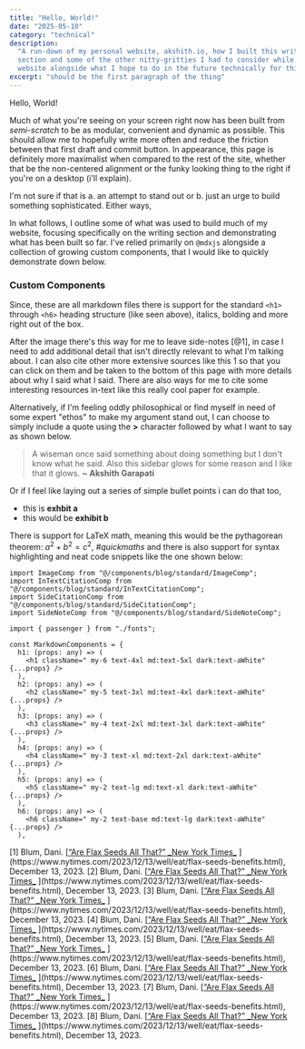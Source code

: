 ```yaml
---
title: "Hello, World!"
date: "2025-05-10"
category: "technical"
description:
  "A run-down of my personal website, akshith.io, how I built this writing
  section and some of the other nitty-gritties I had to consider while building this
  website alongside what I hope to do in the future technically for this website"
excerpt: "should be the first paragraph of the thing"
---
```


Hello, World!

Much of what you're seeing on your screen right now has been built from _semi-scratch_ to be as modular, convenient and dynamic as possible. This should allow me to hopefully write more often and reduce the friction between that first draft and commit button. In appearance, this page is definitely more maximalist when compared to the rest of the site, whether that be the non-centered alignment or the funky looking thing to the right if you're on a desktop (i'll explain).

I'm not sure if that is a. an attempt to stand out or b. just an urge to build something sophisticated. Either ways,

In what follows, I outline some of what was used to build much of my website, focusing specifically on the writing section and demonstrating what has been built so far. I've relied primarily on `@mdxjs` alongside a collection of growing custom components, that I would like to quickly demonstrate down below.

### Custom Components

Since, these are all markdown files there is support for the standard `<h1>` through `<h6>` heading structure (like seen above), italics, bolding and more right out of the box.

<ImageComp
  src="https://v9qoelznu6.ufs.sh/f/KqS0F7xRrUGcoX1nVypR6swX3E0LJAGDU42gZ8Ti1hWtKQ9x"
  width={800}
  height={578.439964938}
  alt="test image"
  creds="https://akshith.io"
  description="Not much to see here except a messy Figma. Simple Image Component"
  num={1}
/>

<SideNoteComp
  num={1}
  description="I can ramble here about other things not related to what I'm actually talking about. Helpful because I can't stop talking!"
/>

After the image there's this way for me to leave side-notes <SideCitationComp>[@1]</SideCitationComp>, in case I need to add additional detail that isn't directly relevant to what I'm talking about. I can also cite other more extensive sources like this <CitationSuperscriptComp>1</CitationSuperscriptComp> so that you can click on them and be taken to the bottom of this page with more details about why I said what I said. There are also ways for me to cite some interesting resources in-text like this really cool paper for example.

<InTextCitationComp
  type="paper"
  link="https://arxiv.org/abs/1706.03762"
  name="Attention is all you need"
  authors="Ashish Vaswani, Noam Shazeer, Niki Parmar, Jakob Uszkoreit, Llion Jones, Aidan N. Gomez, Lukasz Kaiser, Illia Polosukhin"
/>

Alternatively, if I'm feeling oddly philosophical or find myself in need of some expert "ethos" to make my argument stand out, I can choose to simply include a quote using the **>** character followed by what I want to say as shown below.

> A wiseman once said something about doing something but I don't know what he said. Also this sidebar glows for some reason and I like that it glows. **~ Akshith Garapati**

Or if I feel like laying out a series of simple bullet points i can do that too,

- this is **exhbit a**
- this would be **exhibit b**

There is support for LaTeX math, meaning this would be the pythagorean theorem: $a^2 + b^2 = c^2$, _\#quickmaths_ and there is also support for syntax highlighting and neat code snippets like the one shown below:

```tsx
import ImageComp from "@/components/blog/standard/ImageComp";
import InTextCitationComp from "@/components/blog/standard/InTextCitationComp";
import SideCitationComp from "@/components/blog/standard/SideCitationComp";
import SideNoteComp from "@/components/blog/standard/SideNoteComp";

import { passenger } from "./fonts";

const MarkdownComponents = {
  h1: (props: any) => (
    <h1 className=" my-6 text-4xl md:text-5xl dark:text-aWhite" {...props} />
  ),
  h2: (props: any) => (
    <h2 className=" my-5 text-3xl md:text-4xl dark:text-aWhite" {...props} />
  ),
  h3: (props: any) => (
    <h3 className=" my-4 text-2xl md:text-3xl dark:text-aWhite" {...props} />
  ),
  h4: (props: any) => (
    <h4 className=" my-3 text-xl md:text-2xl dark:text-aWhite" {...props} />
  ),
  h5: (props: any) => (
    <h5 className=" my-2 text-lg md:text-xl dark:text-aWhite" {...props} />
  ),
  h6: (props: any) => (
    <h6 className=" my-2 text-base md:text-lg dark:text-aWhite" {...props} />
  ),
```

<BibliographyHolderComp>
  <BibliographyItemComp id="1">
    [1] Blum, Dani. [<u>“Are Flax Seeds All That?” _New York Times_</u>
    ](https://www.nytimes.com/2023/12/13/well/eat/flax-seeds-benefits.html),
    December 13, 2023.
  </BibliographyItemComp>
  <BibliographyItemComp id="2">
    [2] Blum, Dani. [<u>“Are Flax Seeds All That?” _New York Times_</u>
    ](https://www.nytimes.com/2023/12/13/well/eat/flax-seeds-benefits.html),
    December 13, 2023.
  </BibliographyItemComp>
  <BibliographyItemComp id="3">
    [3] Blum, Dani. [<u>“Are Flax Seeds All That?” _New York Times_</u>
    ](https://www.nytimes.com/2023/12/13/well/eat/flax-seeds-benefits.html),
    December 13, 2023.
  </BibliographyItemComp>
  <BibliographyItemComp id="4">
    [4] Blum, Dani. [<u>“Are Flax Seeds All That?” _New York Times_</u>
    ](https://www.nytimes.com/2023/12/13/well/eat/flax-seeds-benefits.html),
    December 13, 2023.
  </BibliographyItemComp>
  <BibliographyItemComp id="5">
    [5] Blum, Dani. [<u>“Are Flax Seeds All That?” _New York Times_</u>
    ](https://www.nytimes.com/2023/12/13/well/eat/flax-seeds-benefits.html),
    December 13, 2023.
  </BibliographyItemComp>
  <BibliographyItemComp id="6">
    [6] Blum, Dani. [<u>“Are Flax Seeds All That?” _New York Times_</u>
    ](https://www.nytimes.com/2023/12/13/well/eat/flax-seeds-benefits.html),
    December 13, 2023.
  </BibliographyItemComp>
  <BibliographyItemComp id="7">
    [7] Blum, Dani. [<u>“Are Flax Seeds All That?” _New York Times_</u>
    ](https://www.nytimes.com/2023/12/13/well/eat/flax-seeds-benefits.html),
    December 13, 2023.
  </BibliographyItemComp>
  <BibliographyItemComp id="8">
    [8] Blum, Dani. [<u>“Are Flax Seeds All That?” _New York Times_</u>
    ](https://www.nytimes.com/2023/12/13/well/eat/flax-seeds-benefits.html),
    December 13, 2023.
  </BibliographyItemComp>
</BibliographyHolderComp>
